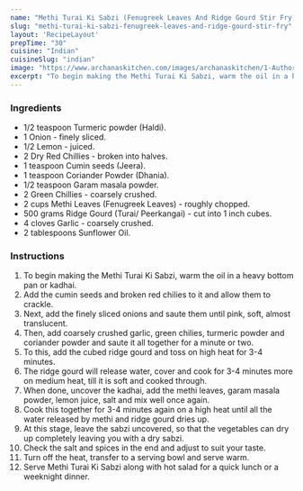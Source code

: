 ---
name: "Methi Turai Ki Sabzi (Fenugreek Leaves And Ridge Gourd Stir Fry)"
slug: "methi-turai-ki-sabzi-fenugreek-leaves-and-ridge-gourd-stir-fry"
layout: 'RecipeLayout'
prepTime: "30"
cuisine: "Indian"
cuisineSlug: "indian"
image: "https://www.archanaskitchen.com/images/archanaskitchen/1-Author/Farrukh_Aziz_Ansari/MethiTurai_Ki_Sabzi.jpg"
excerpt: "To begin making the Methi Turai Ki Sabzi, warm the oil in a heavy bottom pan or kadhai"
---

### Ingredients

- 1/2 teaspoon Turmeric powder (Haldi).
- 1 Onion - finely sliced.
- 1/2 Lemon - juiced.
- 2 Dry Red Chillies - broken into halves.
- 1 teaspoon Cumin seeds (Jeera).
- 1 teaspoon Coriander Powder (Dhania).
- 1/2 teaspoon Garam masala powder.
- 2 Green Chillies - coarsely crushed.
- 2 cups Methi Leaves (Fenugreek Leaves) - roughly chopped.
- 500 grams Ridge Gourd (Turai/ Peerkangai) - cut into 1 inch cubes.
- 4 cloves Garlic - coarsely crushed.
- 2 tablespoons Sunflower Oil.

### Instructions

1. To begin making the Methi Turai Ki Sabzi, warm the oil in a heavy bottom pan or kadhai.
1. Add the cumin seeds and broken red chilies to it and allow them to crackle.
1. Next, add the finely sliced onions and saute them until pink, soft, almost translucent.
1. Then, add coarsely crushed garlic, green chilies, turmeric powder and coriander powder and saute it all together for a minute or two.
1. To this, add the cubed ridge gourd and toss on high heat for 3-4 minutes.
1. The ridge gourd will release water, cover and cook for 3-4 minutes more on medium heat, till it is soft and cooked through.
1. When done, uncover the kadhai, add the methi leaves, garam masala powder, lemon juice, salt and mix well once again.
1. Cook this together for 3-4 minutes again on a high heat until all the water released by methi and ridge gourd dries up.
1. At this stage, leave the sabzi uncovered, so that the vegetables can dry up completely leaving you with a dry sabzi.
1. Check the salt and spices in the end and adjust to suit your taste.
1. Turn off the heat, transfer to a serving bowl and serve warm.
1. Serve Methi Turai Ki Sabzi along with hot salad for a quick lunch or a weeknight dinner.

